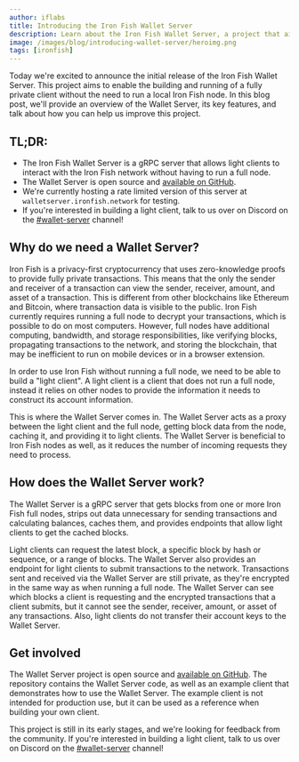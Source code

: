 ```yaml
---
author: iflabs
title: Introducing the Iron Fish Wallet Server
description: Learn about the Iron Fish Wallet Server, a project that aims to expand the Iron Fish client ecosystem
image: /images/blog/introducing-wallet-server/heroimg.png
tags: [ironfish]
---
```


Today we're excited to announce the initial release of the Iron Fish Wallet Server. This project aims to enable the building and running of a fully private client without the need to run a local Iron Fish node. In this blog post, we'll provide an overview of the Wallet Server, its key features, and talk about how you can help us improve this project.

## TL;DR:

- The Iron Fish Wallet Server is a gRPC server that allows light clients to interact with the Iron Fish network without having to run a full node.
- The Wallet Server is open source and [available on GitHub](https://github.com/iron-fish/wallet-server).
- We're currently hosting a rate limited version of this server at `walletserver.ironfish.network` for testing.
- If you're interested in building a light client, talk to us over on Discord on the [#wallet-server](https://discord.com/channels/771503434028941353/1153438621534277785) channel!

## Why do we need a Wallet Server?

Iron Fish is a privacy-first cryptocurrency that uses zero-knowledge proofs to provide fully private transactions. This means that the only the sender and receiver of a transaction can view the sender, receiver, amount, and asset of a transaction. This is different from other blockchains like Ethereum and Bitcoin, where transaction data is visible to the public. Iron Fish currently requires running a full node to decrypt your transactions, which is possible to do on most computers. However, full nodes have additional computing, bandwidth, and storage responsibilities, like verifying blocks, propagating transactions to the network, and storing the blockchain, that may be inefficient to run on mobile devices or in a browser extension.

In order to use Iron Fish without running a full node, we need to be able to build a "light client". A light client is a client that does not run a full node, instead it relies on other nodes to provide the information it needs to construct its account information.

This is where the Wallet Server comes in. The Wallet Server acts as a proxy between the light client and the full node, getting block data from the node, caching it, and providing it to light clients. The Wallet Server is beneficial to Iron Fish nodes as well, as it reduces the number of incoming requests they need to process.

## How does the Wallet Server work?

The Wallet Server is a gRPC server that gets blocks from one or more Iron Fish full nodes, strips out data unnecessary for sending transactions and calculating balances, caches them, and provides endpoints that allow light clients to get the cached blocks.

Light clients can request the latest block, a specific block by hash or sequence, or a range of blocks. The Wallet Server also provides an endpoint for light clients to submit transactions to the network. Transactions sent and received via the Wallet Server are still private, as they're encrypted in the same way as when running a full node. The Wallet Server can see which blocks a client is requesting and the encrypted transactions that a client submits, but it cannot see the sender, receiver, amount, or asset of any transactions. Also, light clients do not transfer their account keys to the Wallet Server. 

## Get involved

The Wallet Server project is open source and [available on GitHub](https://github.com/iron-fish/wallet-server). The repository contains the Wallet Server code, as well as an example client that demonstrates how to use the Wallet Server. The example client is not intended for production use, but it can be used as a reference when building your own client.

This project is still in its early stages, and we're looking for feedback from the community. If you're interested in building a light client, talk to us over on Discord on the [#wallet-server](https://discord.com/channels/771503434028941353/1153438621534277785) channel!
